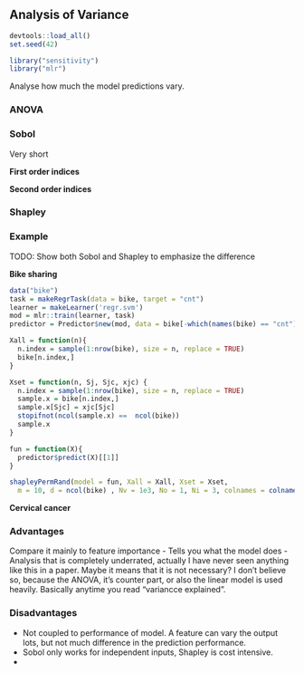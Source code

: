## Analysis of Variance {#variance}


```r
devtools::load_all()
set.seed(42)

library("sensitivity")
library("mlr")
```

Analyse how much the model predictions vary.



### ANOVA



### Sobol
Very short


**First order indices**

**Second order indices**

### Shapley


### Example

TODO: Show both Sobol and Shapley to emphasize the difference

**Bike sharing**

```r
data("bike")
task = makeRegrTask(data = bike, target = "cnt")
learner = makeLearner('regr.svm')
mod = mlr::train(learner, task)
predictor = Predictor$new(mod, data = bike[-which(names(bike) == "cnt")], y = bike$cnt)

Xall = function(n){
  n.index = sample(1:nrow(bike), size = n, replace = TRUE)
  bike[n.index,]
}

Xset = function(n, Sj, Sjc, xjc) {
  n.index = sample(1:nrow(bike), size = n, replace = TRUE)
  sample.x = bike[n.index,]
  sample.x[Sjc] = xjc[Sjc]
  stopifnot(ncol(sample.x) ==  ncol(bike))
  sample.x
}

fun = function(X){
  predictor$predict(X)[[1]]
}

shapleyPermRand(model = fun, Xall = Xall, Xset = Xset, 
  m = 10, d = ncol(bike) , Nv = 1e3, No = 1, Ni = 3, colnames = colnames(bike))


```


**Cervical cancer**


### Advantages
Compare it mainly to feature importance
- Tells you what the model does
- Analysis that is completely underrated, actually I have never seen anything like this in a paper. 
Maybe it means that it is not necessary?
I don't believe so, because the ANOVA, it's counter part, or also the linear model is used heavily. 
Basically anytime you read "variancce explained".

### Disadvantages
- Not coupled to performance of model. 
A feature can vary the output lots, but not much difference in the prediction performance.
- Sobol only works for independent inputs, Shapley is cost intensive.
- 
